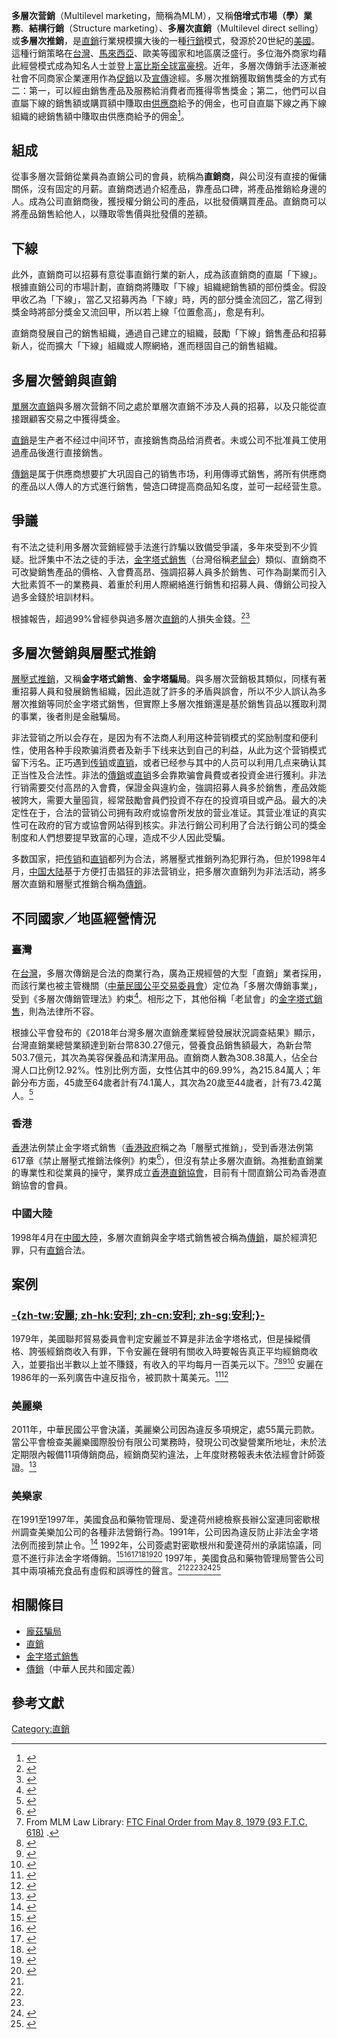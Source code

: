 {{refimprove|time=2014-07-07T01:38:07+00:00}}
{{市场营销}}
'''多層次营銷'''（Multilevel marketing，簡稱為MLM），又稱'''倍增式市場（學）業務'''、'''結構行銷'''（Structure marketing）、'''多層次直銷'''（Multilevel direct selling）或'''多層次推銷'''，是[[直銷|直銷]]行業規模擴大後的一種[[行銷|行銷]]模式，發源於20世紀的[[美國|美國]]。這種行銷策略在[[台灣|台灣]]、[[馬來西亞|馬來西亞]]、歐美等國家和地區廣泛盛行。多位海外商家均藉此經營模式成為知名人士並登上[[全球富豪榜|富比斯全球富豪榜]]。近年，多層次傳銷手法逐漸被社會不同商家企業運用作為[[促銷|促銷]]以及[[宣傳|宣傳]]途經。多層次推銷獲取銷售獎金的方式有二：第一，可以經由銷售產品及服務給消費者而獲得零售獎金；第二，他們可以自直屬下線的銷售額或購買額中賺取由[[供應商|供應商]]給予的佣金，也可自直屬下線之再下線組織的總銷售額中賺取由供應商給予的佣金<ref>{{Cite web |url=http://www.dsa.org.tw/p4_2.htm#b02 |title=《直銷定義》，中華民國直銷協會官方網站 |access-date=2012-05-20 |archive-date=2012-04-19 |archive-url=https://web.archive.org/web/20120419002832/http://www.dsa.org.tw/p4_2.htm#b02 |dead-url=yes }}</ref>。

==組成==
從事多層次营銷從業員為直銷公司的會員，統稱為'''直銷商'''，與公司沒有直接的僱傭關係，沒有固定的月薪。直銷商透過介紹產品，靠產品口碑，將產品推銷給身邊的人。成為公司直銷商後，獲授權分銷公司的產品，以批發價購買產品。直銷商可以將產品銷售給他人，以賺取零售價與批發價的差額。

==下線==
此外，直銷商可以招募有意從事直銷行業的新人，成為該直銷商的直屬「下線」。根據直銷公司的市場計劃，直銷商將賺取「下線」組織總銷售額的部份獎金。假設甲收乙為「下線」，當乙又招募丙為「下線」時，丙的部分獎金流回乙，當乙得到獎金時將部分獎金又流回甲，所以若上線「位置愈高」，愈是有利。

直銷商發展自己的銷售組織，通過自己建立的組織，鼓勵「下線」銷售產品和招募新人，從而擴大「下線」組織或人際網絡，進而穩固自己的銷售組織。

==多層次營銷與直銷==
[[單層次直銷|單層次直銷]]與多層次营銷不同之處於單層次直銷不涉及人員的招募，以及只能從直接跟顧客交易之中獲得獎金。

[[直銷|直銷]]是生产者不经过中间环节，直接銷售商品给消费者。未或公司不批准員工使用過產品後進行直接銷售。

[[傳銷|傳銷]]是属于供應商想要扩大巩固自己的销售市场，利用傳導式銷售，將所有供應商的產品以人傳人的方式進行銷售，營造口碑提高商品知名度，並可一起经营生意。

==爭議==
有不法之徒利用多層次营銷經營手法進行詐騙以致備受爭議，多年來受到不少質疑。批評集中不法之徒的手法，[[層壓式推銷|金字塔式銷售]]（台灣俗稱[[老鼠会|老鼠会]]）類似、直銷商不可改變銷售產品的價格、入會費高昂、強調招募人員多於銷售、可作為副業而引入大批素質不一的業務員、着重於利用人際網絡進行銷售和招募人員、傳銷公司投入過多金錢於培訓材料。

根據報告，超過99%曾經參與過多層次[[直銷|直銷]]的人損失金錢。<ref name="TPR1">{{cite news|title=The Perils Of Multi-Level Marketing Programs|url=http://tpr.org/post/perils-multi-level-marketing-programs|accessdate=February 16, 2018|publisher=Texas Public Radio|date=October 4, 2017|archive-date=2018-02-17|archive-url=https://web.archive.org/web/20180217082532/http://tpr.org/post/perils-multi-level-marketing-programs|dead-url=yes}}</ref><ref name="ValleyNews">{{cite news|title=Legging company, LuLaRoe accused of misleading consultants|url=http://www.valleynewslive.com/content/news/LuLaRoe-439236993.html|accessdate=February 16, 2018|publisher=[[Valley_News|Valley News]]|archive-date=2018-02-17|archive-url=https://web.archive.org/web/20180217024049/http://www.valleynewslive.com/content/news/LuLaRoe-439236993.html|dead-url=yes}}</ref>

==多層次營銷與層壓式推銷==
[[層壓式推銷|層壓式推銷]]，又稱'''金字塔式銷售'''、'''金字塔騙局'''。與多層次营銷极其類似，同樣有著重招募人員和發展銷售組織，因此造就了許多的矛盾與誤會，所以不少人誤认為多層次推銷等同於金字塔式銷售，但實際上多層次推銷還是基於銷售貨品以獲取利潤的事業，後者則是金融騙局。

非法营销之所以会存在，是因为有不法商人利用这种营销模式的奖励制度和便利性，使用各种手段欺骗消费者及新手下线来达到自己的利益，从此为这个营销模式留下污名。正巧遇到[[传销|传销]]或[[直销|直销]]，或者已经参与其中的人员可以利用几点来确认其正当性及合法性。非法的[[傳銷|傳銷]]或[[直销|直销]]多会靠欺骗會員費或者投資金进行獲利。非法行销需要交付高昂的入會費，保證金與違約金，強調招募人員多於銷售，產品效能被誇大，需要大量囤貨，經常鼓勵會員們投資不存在的投資項目或产品。最大的决定性在于，合法的营销公司拥有政府或協會所发放的营业准证。其营业准证的真实性可在政府的官方或協會网站得到核实。非法行銷公司利用了合法行銷公司的獎金制度和人們想要提早致富的心理，造成不少人因此受騙。

多数国家，把[[传销|传销]]和[[直销|直销]]都列为合法，將層壓式推銷列為犯罪行為，但於1998年4月，[[中国大陆|中国大陆]]基于方便打击猖狂的非法营销业，把多層次直銷列为非法活动，將多層次直銷和層壓式推銷合稱為[[傳銷_(中華人民共和國)|傳銷]]。

==不同國家／地區經營情況==
===臺灣===
在[[台灣|台灣]]，多層次傳銷是合法的商業行為，廣為正規經營的大型「直銷」業者採用，而該行業也被主管機關（[[中華民國公平交易委員會|中華民國公平交易委員會]]）定位為「多層次傳銷事業」，受到《多層次傳銷管理法》約束<ref>{{Cite web |url=http://www.ftc.gov.tw/internet/main/doc/docDetail.aspx?uid=976&docid=10540 |title=《多層次傳銷管理法》，公平交易委員會官方網站 |accessdate=2012-05-20 |archive-date=2012-11-16 |archive-url=https://web.archive.org/web/20121116181923/http://www.ftc.gov.tw/internet/main/doc/docDetail.aspx?uid=976&docid=10540 |dead-url=no }}</ref>。相形之下，其他俗稱「老鼠會」的[[金字塔式銷售|金字塔式銷售]]，則為法律所不容。

根據公平會發布的《2018年台灣多層次直銷產業經營發展狀況調查結果》顯示，台灣直銷業總營業額達到新台幣830.27億元，營養食品銷售額最大，為新台幣503.7億元，其次為美容保養品和清潔用品。直銷商人數為308.38萬人，佔全台灣人口比例12.92%。性別比例方面，女性佔其中的69.99%，為215.84萬人；年齡分布方面，45歲至64歲者計有74.1萬人，其次為20歲至44歲者，計有73.42萬人。<ref>{{cite web |url=https://www.ftc.gov.tw/internet/main/doc/docDetail.aspx?uid=126&docid=15949 |language=zh-tw |title=發布107年多層次傳銷事業經營發展狀況調查結果。 |publisher=公平交易委員會 |date=2018-07-09 |accessdate=2018-07-15 |archive-date=2019-09-29 |archive-url=https://web.archive.org/web/20190929134134/https://www.ftc.gov.tw/internet/main/doc/docDetail.aspx?uid=126&docid=15949 |dead-url=no }}</ref>

===香港===
[[香港|香港]]法例禁止金字塔式銷售（[[香港政府|香港政府]]稱之為「層壓式推銷」，受到香港法例第617章《禁止層壓式推銷法條例》約束<ref>{{Cite web |url=http://www.legislation.gov.hk/blis_ind.nsf/CurAllChinDoc/4D7449814E76B0564825798100257936?OpenDocument |title=香港法例第617章《禁止層壓式推銷法條例》 |accessdate=2013-11-10 |archive-date=2013-11-10 |archive-url=https://web.archive.org/web/20131110155146/http://www.legislation.gov.hk/blis_ind.nsf/CurAllChinDoc/4D7449814E76B0564825798100257936?OpenDocument |dead-url=no }}</ref>），但沒有禁止多層次直銷。為推動直銷業的專業性和從業員的操守，業界成立[[香港直銷協會|香港直銷協會]]，目前有十間直銷公司為香港直銷協會的會員。

===中國大陸===
1998年4月在[[中國大陸|中國大陸]]，多層次直銷與金字塔式銷售被合稱為[[傳銷_(中華人民共和國)|傳銷]]，屬於經濟犯罪，只有[[直銷|直銷]]合法。

==案例==
===[[安利|-{zh-tw:安麗; zh-hk:安利; zh-cn:安利; zh-sg:安利;}-]]===
1979年，美國聯邦貿易委員會判定安麗並不算是非法金字塔格式，但是操縱價格、誇張經銷商收入有罪，下令安麗在聲明有關收入時要報告真正平均經銷商收入，並要指出半數以上並不賺錢，有收入的平均每月一百美元以下。<ref name="MLMLAW">From MLM Law Library: [http://www.mlmlaw.com/library/cases/mlm/ftc/amway.htm FTC Final Order from May 8, 1979 (93 F.T.C. 618)] {{Wayback|url=http://www.mlmlaw.com/library/cases/mlm/ftc/amway.htm |date=20081015182742 }}.</ref><ref>{{cite web |url=http://www.ftc.gov/speeches/other/dvimf16.htm#N_19_ |title=Pyramid Schemes |publisher=Ftc.gov |date=2007-06-25 |accessdate=2011-07-09 |archiveurl=https://web.archive.org/web/20110716215509/http://www.ftc.gov/speeches/other/dvimf16.htm#N_19_ |archivedate=2011-07-16 |deadurl=yes }}</ref><ref name=Eisenberg>{{cite news|last=Eisenberg|first=Richard|title=The Mess Called Multi-Level Marketing With celebrities setting the bait, hundreds of pyramid-style sales companies are raking in millions, often taking in the gullible|url=http://knowledge.wharton.upenn.edu/article.cfm?articleid=2767|accessdate=2011-05-17|newspaper=[[CNN_Money|CNN Money]]|date=1987-06-01|archiveurl=https://web.archive.org/web/20110605140212/http://knowledge.wharton.upenn.edu/article.cfm?articleid=2767|archivedate=2011-06-05|deadurl=no}}</ref><ref name=Wharton>{{cite news|title=Amway: Selling the Dream of Financial Freedom|url=http://knowledge.wharton.upenn.edu/article.cfm?articleid=2767|accessdate=2011-05-17|newspaper=[[Wharton_School|Wharton School]] of the [[University_of_Pennsylvania|University of Pennsylvania]]|date=2011-05-05|archiveurl=https://web.archive.org/web/20110605140212/http://knowledge.wharton.upenn.edu/article.cfm?articleid=2767|archivedate=2011-06-05|deadurl=no}}</ref> 安麗在1986年的一系列廣告中違反指令，被罰款十萬美元。<ref>{{cite web |url=http://www.casewatch.org/ftc/news/1986/amway.shtml |title=''Amway Corp. To Pay $100,000 Civil Penalty, Settling FTC Charges'' |publisher=Casewatch.org |accessdate=2011-07-09 |archiveurl=https://web.archive.org/web/20110716031701/http://www.casewatch.org/ftc/news/1986/amway.shtml |archivedate=2011-07-16 |deadurl=no }}</ref><ref name=Manes>{{cite news|last=Manes|first=Billy|title=Look Who's Knockin|url=http://www2.orlandoweekly.com/news/story.asp?id=11267|accessdate=2011-05-17|newspaper=[[Orlando_Weekly|Orlando Weekly]]|date=2007-01-18|archive-date=2011-07-25|archive-url=https://web.archive.org/web/20110725163501/http://www2.orlandoweekly.com/news/story.asp?id=11267|dead-url=no}}</ref>

===美麗樂===
2011年，中華民國公平會決議，美麗樂公司因為違反多項規定，處55萬元罰款。當公平會檢查美麗樂國際股份有限公司業務時，發現公司改變營業所地址，未於法定期限內報備11項傳銷商品，經銷商契約違法，上年度財務報表未依法經會計師簽證。<ref>{{cite news | work=中央通訊社 | date=2011-03-11 | title=傳銷公司缺失多 罰55萬 | url=http://tw.news.yahoo.com/%E5%82%B3%E9%8A%B7%E5%85%AC%E5%8F%B8%E7%BC%BA%E5%A4%B1%E5%A4%9A-%E7%BD%B055%E8%90%AC-20110316-205031-230.html | accessdate=2014-07-07 | archive-date=2014-07-21 | archive-url=https://web.archive.org/web/20140721020705/https://tw.news.yahoo.com/%E5%82%B3%E9%8A%B7%E5%85%AC%E5%8F%B8%E7%BC%BA%E5%A4%B1%E5%A4%9A-%E7%BD%B055%E8%90%AC-20110316-205031-230.html | dead-url=no }}</ref>

===美樂家===
在1991至1997年，美國食品和藥物管理局、愛達荷州總檢察長辦公室連同密歇根州調查美樂加公司的各種非法營銷行為。1991年，公司因為違反防止非法金字塔法例而接到禁止令。<ref name=Ernsthausen>{{cite news|last=Jeff|first=Ernsthausen|title=Pyramid Insurance|newspaper=[[Harper's_Magazine|Harper's Magazine]]|date=2012-08-17}}</ref> 1992年，公司簽處對密歇根州和愛達荷州的承諾協議，同意不進行非法金字塔傳銷。<ref name=Murphy>{{Cite news|last=Murphy|first=Eamon|title=Mitt Romney's Money Man: Who Is Frank L. VanderSloot|url=http://www.dailyfinance.com/2012/02/24/mitts-romneys-money-man-who-is-frank-l-vandersloot/|accessdate=2012-09-23|newspaper=AOL DailyFinance|date=2012-02-24|archive-url=https://web.archive.org/web/20120920001408/http://www.dailyfinance.com/2012/02/24/mitts-romneys-money-man-who-is-frank-l-vandersloot/|archive-date=2012-09-20|dead-url=yes}}</ref><ref name=motherjones>{{Cite web|last=Mencimer|first=Stephanie|url=http://www.motherjones.com/politics/2012/02/mitt-romney-melaleuca-frank-vandersloot|title=Pyramid-Like Company Ponies Up $1 Million for Mitt Romney|work=Mother Jones|accessdate=2012|date=2012-02-06|archive-date=2014-11-03|archive-url=https://web.archive.org/web/20141103222900/http://www.motherjones.com/politics/2012/02/mitt-romney-melaleuca-frank-vandersloot|dead-url=no}}</ref><ref name=RS1>{{Cite news|last=Dickinson|first=Tim|title=Right-Wing Billionaires Behind Mitt Romney|url=http://www.rollingstone.com/politics/news/right-wing-billionaires-behind-mitt-romney-20120524|accessdate=2012-09-08|newspaper=[[Rolling_Stone|Rolling Stone]]|date=2012-05-24|archive-date=2012-08-08|archive-url=https://web.archive.org/web/20120808223831/http://www.rollingstone.com/politics/news/right-wing-billionaires-behind-mitt-romney-20120524|dead-url=no}}</ref><ref name="Greenwald">{{Cite news|last=Greenwald|first=Glenn|title=Billionaire Romney donor uses threats to silence critics|url=http://www.salon.com/2012/02/17/billionaire_romney_donor_uses_threats_to_silence_critics/|accessdate=2012-09-16|newspaper=[[Salon_(website)|Salon]]|date=2012-02-17|archive-date=2012-08-22|archive-url=https://web.archive.org/web/20120822072440/http://www.salon.com/2012/02/17/billionaire_romney_donor_uses_threats_to_silence_critics/|dead-url=no}}</ref><ref name=BillMoyers>{{cite news|title=On Democracy Pity the Poor Billionaires|url=http://billmoyers.com/2012/06/01/pity-the-poor-billionaires/|accessdate=2012-11-21|newspaper=Bill Moyers.com|date=2012-06-01|author=[[Bill_Moyers|Bill Moyers]]|author2=Michael Winship|archive-date=2012-08-18|archive-url=https://web.archive.org/web/20120818102523/http://billmoyers.com/2012/06/01/pity-the-poor-billionaires/|dead-url=no}}</ref><ref name=IdahoConsentDecree>{{cite news|title=In the matter of Attorney General Larry Echohawk's investigation into the business practices of Melaleuca|url=http://www.motherjones.com/files/melaleuca1991avc-1.pdf|accessdate=2012-11-17|newspaper=District Court 7th Judicial District|date=1991-10-24|archive-date=2012-05-17|archive-url=https://web.archive.org/web/20120517041024/http://www.motherjones.com/files/melaleuca1991avc-1.pdf|dead-url=no}}</ref> 1997年，美國食品和藥物管理局警告公司其中兩項補充食品有虛假和誤導性的聲言。<ref name="Murphy"/><ref name=RS1/><ref name="Greenwald"/><ref name=FDA1>{{Cite news|last=Hayes|first=Joseph E|title=Warning Letter (No. 97-NSV-08) to Frank VanderSloot, CEO Melaleuca, Inc.|url=http://www.fda.gov/downloads/ICECI/EnforcementActions/WarningLetters/1997/UCM065697.pdf|accessdate=2012-09-22|newspaper=U.S. Food and Drug Administration|date=1997-07-03|archive-date=2010-03-11|archive-url=https://web.archive.org/web/20100311054510/http://www.fda.gov/downloads/ICECI/EnforcementActions/WarningLetters/1997/UCM065697.pdf|dead-url=no}}</ref><ref name=TanSheet>{{Cite journal|title=Melaleuca Replenex halt cartilage degeneration claim draws FDA warning letter|journal=The Tan Sheet|date=1997-07-28|volume=5|series=Article # 05050300012|issue=30|url=http://www.elsevierbi.com/publications/the-tan-sheet/05/030/melaleuca-replenex-halt-cartilage-degeneration-claim-draws-fda-warning-letter|accessdate=2012-09-22}}</ref>

==相關條目==
{{wikisource|司法院釋字第602號解釋}}
{{wikisource|多層次傳銷管理辦法 (民國98年)|多層次傳銷管理辦法}}
* [[龐茲騙局|龐茲騙局]]
* [[直銷|直銷]]
* [[層壓式推銷|金字塔式銷售]]
* [[傳銷_(中華人民共和國)|傳銷]]（中華人民共和國定義）

==參考文獻==
{{reflist|2}}

{{Authority control}}
[[Category:直銷|Category:直銷]]